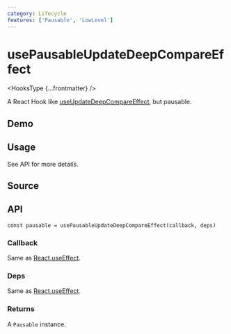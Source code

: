 ```yaml
---
category: Lifecycle
features: ['Pausable', 'LowLevel']
---
```


# usePausableUpdateDeepCompareEffect


<HooksType {...frontmatter} />

A React Hook like [useUpdateDeepCompareEffect](/reference/use-update-deep-compare-effect), but pausable.

## Demo


<App />

## Usage

See API for more details.

## Source


<Source />

## API

```tsx
const pausable = usePausableUpdateDeepCompareEffect(callback, deps)
```

### Callback

Same as [React.useEffect](https://react.dev/reference/react/useEffect).

### Deps

Same as [React.useEffect](https://react.dev/reference/react/useEffect).

### Returns


<Tip type="pausable" />

A `Pausable` instance.
